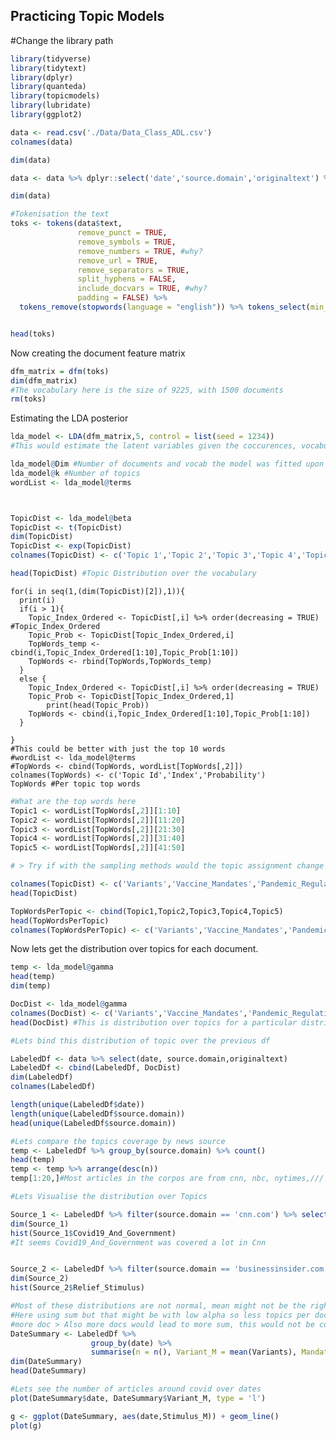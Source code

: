 ## Practicing Topic Models

#Change the library path

```r
library(tidyverse)
library(tidytext)
library(dplyr)
library(quanteda)
library(topicmodels)
library(lubridate)
library(ggplot2)

```

```r
data <- read.csv('./Data/Data_Class_ADL.csv')
colnames(data)
```

```r
dim(data)

data <- data %>% dplyr::select('date','source.domain','originaltext') %>% mutate(date = ymd(date))  %>% mutate(text=originaltext) #Creating a new column to keep the data without alterations

dim(data)

```

```r
#Tokenisation the text
toks <- tokens(data$text,
               remove_punct = TRUE,
               remove_symbols = TRUE,
               remove_numbers = TRUE, #why?
               remove_url = TRUE,
               remove_separators = TRUE,
               split_hyphens = FALSE,
               include_docvars = TRUE, #why?
               padding = FALSE) %>%
  tokens_remove(stopwords(language = "english")) %>% tokens_select(min_nchar = 2)


head(toks) 

```

Now creating the document feature matrix

```r
dfm_matrix = dfm(toks)
dim(dfm_matrix)
#The vocabulary here is the size of 9225, with 1500 documents
rm(toks)
```

Estimating the LDA posterior

```r

lda_model <- LDA(dfm_matrix,5, control = list(seed = 1234))
#This would estimate the latent variables given the coccurences, vocabulary given my dfm_matrix via Gibbs sampling

lda_model@Dim #Number of documents and vocab the model was fitted upon
lda_model@k #Number of topics
wordList <- lda_model@terms



TopicDist <- lda_model@beta
TopicDist <- t(TopicDist)
dim(TopicDist)
TopicDist <- exp(TopicDist)
colnames(TopicDist) <- c('Topic 1','Topic 2','Topic 3','Topic 4','Topic 5')

head(TopicDist) #Topic Distribution over the vocabulary
```

```r-Topics

for(i in seq(1,(dim(TopicDist)[2]),1)){
  print(i)
  if(i > 1){
    Topic_Index_Ordered <- TopicDist[,i] %>% order(decreasing = TRUE) #Topic_Index_Ordered
    Topic_Prob <- TopicDist[Topic_Index_Ordered,i] 
    TopWords_temp <- cbind(i,Topic_Index_Ordered[1:10],Topic_Prob[1:10])
    TopWords <- rbind(TopWords,TopWords_temp)
  }
  else {
    Topic_Index_Ordered <- TopicDist[,i] %>% order(decreasing = TRUE)
    Topic_Prob <- TopicDist[Topic_Index_Ordered,1]
        print(head(Topic_Prob))
    TopWords <- cbind(i,Topic_Index_Ordered[1:10],Topic_Prob[1:10])
  }
    
}
#This could be better with just the top 10 words
#wordList <- lda_model@terms
#TopWords <- cbind(TopWords, wordList[TopWords[,2]])
colnames(TopWords) <- c('Topic Id','Index','Probability')
TopWords #Per topic top words
```

```r
#What are the top words here
Topic1 <- wordList[TopWords[,2]][1:10]
Topic2 <- wordList[TopWords[,2]][11:20]
Topic3 <- wordList[TopWords[,2]][21:30]
Topic4 <- wordList[TopWords[,2]][31:40]
Topic5 <- wordList[TopWords[,2]][41:50]

# > Try if with the sampling methods would the topic assignment change

colnames(TopicDist) <- c('Variants','Vaccine_Mandates','Pandemic_Regulations','Relief_Stimulus','Covid19_And_Government')
head(TopicDist)

TopWordsPerTopic <- cbind(Topic1,Topic2,Topic3,Topic4,Topic5)
head(TopWordsPerTopic)
colnames(TopWordsPerTopic) <- c('Variants','Vaccine_Mandates','Pandemic_Regulations','Relief_Stimulus','Covid19_And_Government')
```


Now lets get the distribution over topics for each document.

```r

temp <- lda_model@gamma
head(temp)
dim(temp)

DocDist <- lda_model@gamma
colnames(DocDist) <- c('Variants','Vaccine_Mandates','Pandemic_Regulations','Relief_Stimulus','Covid19_And_Government')
head(DocDist) #This is distribution over topics for a particular distribution, likely sparse

#Lets bind this distribution of topic over the previous df

LabeledDf <- data %>% select(date, source.domain,originaltext)
LabeledDf <- cbind(LabeledDf, DocDist)
dim(LabeledDf)
colnames(LabeledDf)

length(unique(LabeledDf$date))
length(unique(LabeledDf$source.domain))
head(unique(LabeledDf$source.domain))
```

```r
#Lets compare the topics coverage by news source
temp <- LabeledDf %>% group_by(source.domain) %>% count()
head(temp)
temp <- temp %>% arrange(desc(n))
temp[1:20,]#Most articles in the corpos are from cnn, nbc, nytimes,///

#Lets Visualise the distribution over Topics

Source_1 <- LabeledDf %>% filter(source.domain == 'cnn.com') %>% select(Variants,Vaccine_Mandates,Pandemic_Regulations,Relief_Stimulus,Covid19_And_Government)
dim(Source_1)
hist(Source_1$Covid19_And_Government) 
#It seems Covid19_And_Government was covered a lot in Cnn


Source_2 <- LabeledDf %>% filter(source.domain == 'businessinsider.com') %>% select(Variants,Vaccine_Mandates,Pandemic_Regulations,Relief_Stimulus,Covid19_And_Government)
dim(Source_2)
hist(Source_2$Relief_Stimulus)
```

```r
#Most of these distributions are not normal, mean might not be the right measure, lets see tendancies, 
#Here using sum but that might be with low alpha so less topics per doc, as sum > topic with high prob or less prob 
#more doc > Also more docs would lead to more sum, this would not be comparable. // Measure it not right, this is mean
DateSummary <- LabeledDf %>%  
                  group_by(date) %>% 
                  summarise(n = n(), Variant_M = mean(Variants), Mandates_M = mean(Vaccine_Mandates), Regulations_M = mean(Pandemic_Regulations), Stimulus_M = mean(Relief_Stimulus), Government_M = mean(Covid19_And_Government) ) 
dim(DateSummary)
head(DateSummary)

#Lets see the number of articles around covid over dates
plot(DateSummary$date, DateSummary$Variant_M, type = 'l')
```

```r
g <- ggplot(DateSummary, aes(date,Stimulus_M)) + geom_line()
plot(g)
```
